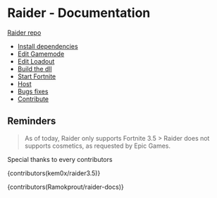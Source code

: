 # Raider - Documentation

[Raider repo](https://github.com/kem0x/raider3.5)

- [Install dependencies](dist/dependencies.md)
- [Edit Gamemode](dist/gamemode.md)
- [Edit Loadout](dist/loadout.md)
- [Build the dll](dist/build.md)
- [Start Fortnite](dist/startfortnite.md)
- [Host](dist/host.md)
- [Bugs fixes](dist/bugs.md)
- [Contribute](dist/contribute.md)

## Reminders
> As of today, Raider only supports Fortnite 3.5
>>
> Raider does not supports cosmetics, as requested by Epic Games.

Special thanks to every contributors

{contributors(kem0x/raider3.5)}

{contributors(Ramokprout/raider-docs)}